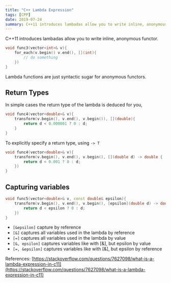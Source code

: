 ```yaml
---
title: "C++ Lambda Expression"
tags: [CPP]
date: 2019-07-24
summary: C++11 introduces lambadas allow you to write inline, anonymous functor.
---
```


C++11 introduces lambadas allow you to write inline, anonymous functor.

```cpp
void func3(vector<int>& v){
    for_each(v.begin() v.end(), [](int){
        // do something
    })
}
```

Lambda functions are just syntactic sugar for anonymous functors.

## Return Types

In simple cases the return type of the lambda is deduced for you,

```cpp
void func4(vector<double>& v){
    transform(v.begin(), v.end(), v.begin()), [](double){
        return d < 0.000001 ? 0 : d;
    }
}
```

To explicitly specify a return type, using `-> T`

```cpp
void func4(vector<double>& v){
    transform(v.begin(), v.end(), v.begin(), [](double d) -> double {
        return d < 0.001 ? 0 : d;
    })
}
```

## Capturing variables

```cpp
void func5(vector<double>& v, const double& epsilon){
    transform(v.begin(), v.end(), v.begin(), [epsilon](double d) -> double {
        return d < epsilon ? 0 : d;
    })
}
```

- `[&epsilon]` capture by reference
- `[&]` captures all variables used in the lambda by reference
- `[=]` captures all variables used in the lambda by value
- `[&, epsilon]` captures variables like with [&], but epsilon by value
- `[=, &epsilon]` captures variables like with [&], but epsilon by reference

References: [https://stackoverflow.com/questions/7627098/what-is-a-lambda-expression-in-c11](https://stackoverflow.com/questions/7627098/what-is-a-lambda-expression-in-c11)

